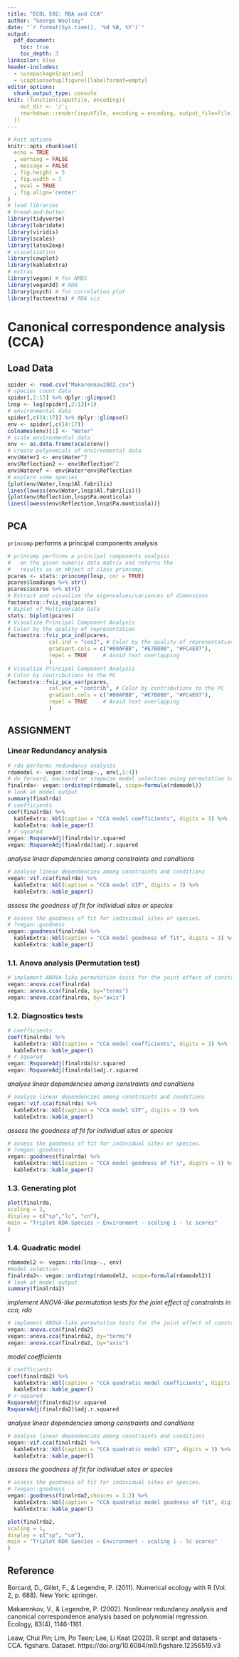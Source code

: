 ```yaml
---
title: "ECOL 592: RDA and CCA"
author: "George Woolsey"
date: "`r format(Sys.time(), '%d %B, %Y')`"
output:
  pdf_document:
    toc: true
    toc_depth: 3
linkcolor: blue
header-includes:
  - \usepackage{caption}
  - \captionsetup[figure]{labelformat=empty}
editor_options: 
  chunk_output_type: console
knit: (function(inputFile, encoding){ 
    out_dir <- '/';
    rmarkdown::render(inputFile, encoding = encoding, output_file=file.path(dirname(inputFile), out_dir, 'ECOL592_RDAandCCA_GWoolsey.pdf')) 
  })
---
```


```r
# knit options
knitr::opts_chunk$set(
  echo = TRUE
  , warning = FALSE
  , message = FALSE
  , fig.height = 5
  , fig.width = 7
  , eval = TRUE
  , fig.align='center'
)
# load libraries
# bread-and-butter
library(tidyverse)
library(lubridate)
library(viridis)
library(scales)
library(latex2exp)
# visualization
library(cowplot)
library(kableExtra)
# extras
library(vegan) # for NMDS
library(vegan3d) # RDA
library(psych) # for correlation plot
library(factoextra) # RDA viz
```

# Canonical correspondence analysis (CCA)

## Load Data

```r
spider <- read.csv("Makarenkov2002.csv")
# species count data
spider[,2:13] %>% dplyr::glimpse()
lnsp <- log(spider[,2:13]+1)
# environmental data
spider[,c(14:17)] %>% dplyr::glimpse()
env <- spider[,c(14:17)]
colnames(env)[1] <- "Water"
# scale environmental data
env <- as.data.frame(scale(env))
# create polynomials of environmental data
env$Water2 <- env$Water^2
env$Reflection2 <- env$Reflection^2
env$Wateref <- env$Water*env$Reflection
# explore some species
{plot(env$Water,lnsp$Al.fabrilis)
lines(lowess(env$Water,lnsp$Al.fabrilis))}
{plot(env$Reflection,lnsp$Pa.monticola)
lines(lowess(env$Reflection,lnsp$Pa.monticola))}
```

## PCA

`princomp` performs a principal components analysis 

```r
# princomp performs a principal components analysis 
#   on the given numeric data matrix and returns the 
#   results as an object of class princomp.
pcares <- stats::princomp(lnsp, cor = TRUE)
pcares$loadings %>% str()
pcares$scores %>% str()
# Extract and visualize the eigenvalues/variances of dimensions
factoextra::fviz_eig(pcares)
# Biplot of Multivariate Data
stats::biplot(pcares)
# Visualize Principal Component Analysis
# Color by the quality of representation
factoextra::fviz_pca_ind(pcares,
             col.ind = "cos2", # Color by the quality of representation
             gradient.cols = c("#00AFBB", "#E7B800", "#FC4E07"),
             repel = TRUE     # Avoid text overlapping
             )
# Visualize Principal Component Analysis
# Color by contributions to the PC
factoextra::fviz_pca_var(pcares,
             col.var = "contrib", # Color by contributions to the PC
             gradient.cols = c("#00AFBB", "#E7B800", "#FC4E07"),
             repel = TRUE     # Avoid text overlapping
             )
```


## ASSIGNMENT

### Linear Redundancy analysis 

```r
# rda performs redundancy analysis
rdamodel <- vegan::rda(lnsp~., env[,1:4])
# do forward, backward or stepwise model selection using permutation tests
finalrda<- vegan::ordistep(rdamodel, scope=formula(rdamodel))
# look at model output
summary(finalrda)
# coefficients
coef(finalrda) %>% 
  kableExtra::kbl(caption = "CCA model coefficients", digits = 3) %>% 
  kableExtra::kable_paper()
# r-squared
vegan::RsquareAdj(finalrda)$r.squared
vegan::RsquareAdj(finalrda)$adj.r.squared
```

*analyse linear dependencies among constraints and conditions*

```r
# analyse linear dependencies among constraints and conditions
vegan::vif.cca(finalrda) %>% 
  kableExtra::kbl(caption = "CCA model VIF", digits = 3) %>% 
  kableExtra::kable_paper()
```

\textcolor{violet}{Results above present the variance inflation factors (VIF) for each constraint or contrast in factor constraints. A common rule is that values over 10 indicate redundant constraints. The value below 4 in these results indicates no significant relationship between the variables.}

*assess the goodness of fit for individual sites or species*

```r
# assess the goodness of fit for individual sites or species.
# ?vegan::goodness
vegan::goodness(finalrda) %>% 
  kableExtra::kbl(caption = "CCA model goodness of fit", digits = 3) %>% 
  kableExtra::kable_paper()
```

\textcolor{violet}{The results above give cumulative proportion of inertia accounted by species up to chosen axes. The proportions can be assessed either by species or by sites. In these results, any species that have a coefficient above 0.6 indicates that the variation in species can be explained by the environmental variables.}

### 1.1. Anova analysis (Permutation test)

```r
# implement ANOVA-like permutation tests for the joint effect of constraints in cca, rda
vegan::anova.cca(finalrda)
vegan::anova.cca(finalrda, by="terms")
vegan::anova.cca(finalrda, by="axis")
```

\textcolor{violet}{The results above implement ANOVA-like permutation tests for the joint effect of constraints in CCA. The overall model tested shows significant differences in species abundances across the environmental varibles tested. All of the environmental variables except `Corynephorus` had impacts on species abundances which were significantly different from zero. Lastly, only the first two principal components (RDA1 and RDA2) had statistically significant explanatory power for describing differences in species abundances. Environmental variables and principal components that are not statistically significant can be remove from the model.}

### 1.2. Diagnostics tests

```r
# coefficients
coef(finalrda) %>% 
  kableExtra::kbl(caption = "CCA model coefficients", digits = 3) %>% 
  kableExtra::kable_paper()
# r-squared
vegan::RsquareAdj(finalrda)$r.squared
vegan::RsquareAdj(finalrda)$adj.r.squared
```

*analyse linear dependencies among constraints and conditions*

```r
# analyse linear dependencies among constraints and conditions
vegan::vif.cca(finalrda) %>% 
  kableExtra::kbl(caption = "CCA model VIF", digits = 3) %>% 
  kableExtra::kable_paper()
```

\textcolor{violet}{Results above present the variance inflation factors (VIF) for each constraint or contrast in factor constraints. A common rule is that values over 10 indicate redundant constraints. The value below 4 in these results indicates no significant relationship between the variables.}

*assess the goodness of fit for individual sites or species*

```r
# assess the goodness of fit for individual sites or species.
# ?vegan::goodness
vegan::goodness(finalrda) %>% 
  kableExtra::kbl(caption = "CCA model goodness of fit", digits = 3) %>% 
  kableExtra::kable_paper()
```

\textcolor{violet}{The results above give cumulative proportion of inertia accounted by species up to chosen axes. The proportions can be assessed either by species or by sites. In these results, any species that have a coefficient above 0.6 indicates that the variation in species can be explained by the environmental variables.}


### 1.3. Generating plot

```r
plot(finalrda, 
scaling = 2, 
display = c("sp","lc", "cn"), 
main = "Triplot RDA Species ~ Environment - scaling 1 - lc scores"
)
```

\textcolor{violet}{Interpretation of these plots should be based on the goodness test.}

### 1.4. Quadratic model

```r
rdamodel2 <- vegan::rda(lnsp~., env)
#model selection
finalrda2<- vegan::ordistep(rdamodel2, scope=formula(rdamodel2))
# look at model output
summary(finalrda2)
```

*implement ANOVA-like permutation tests for the joint effect of constraints in cca, rda*

```r
# implement ANOVA-like permutation tests for the joint effect of constraints in cca, rda
vegan::anova.cca(finalrda2)
vegan::anova.cca(finalrda2, by="terms")
vegan::anova.cca(finalrda2, by="axis")
```

\textcolor{violet}{The results above implement ANOVA-like permutation tests for the joint effect of constraints in CCA. The overall model tested shows significant differences in species abundances across the environmental varibles tested. All of the environmental variables except `Wateref` had impacts on species abundances which were significantly different from zero. Lastly, only the first two principal components (RDA1 and RDA2) had statistically significant explanatory power for describing differences in species abundances (alpha = 0.05 level). Environmental variables and principal components that are not statistically significant can be remove from the model.}

*model coefficients*

```r
# coefficients
coef(finalrda2) %>% 
  kableExtra::kbl(caption = "CCA quadratic model coefficients", digits = 3) %>% 
  kableExtra::kable_paper()
# r-squared
RsquareAdj(finalrda2)$r.squared
RsquareAdj(finalrda2)$adj.r.squared
```


*analyse linear dependencies among constraints and conditions*

```r
# analyse linear dependencies among constraints and conditions
vegan::vif.cca(finalrda2) %>% 
  kableExtra::kbl(caption = "CCA quadratic model VIF", digits = 3) %>% 
  kableExtra::kable_paper()
```

\textcolor{violet}{Results above present the variance inflation factors (VIF) for each constraint or contrast in factor constraints. A common rule is that values over 10 indicate redundant constraints. The values below 4 in these results indicate no significant relationship between the variables. Values above 4 were found for `Water`, `Reflection`, and `Reflection2`.}

*assess the goodness of fit for individual sites or species*

```r
# assess the goodness of fit for individual sites or species.
# ?vegan::goodness
vegan::goodness(finalrda2,choices = 1:2) %>% 
  kableExtra::kbl(caption = "CCA quadratic model goodness of fit", digits = 3) %>% 
  kableExtra::kable_paper()
```

\textcolor{violet}{The results above give cumulative proportion of inertia accounted by species up to chosen axes. The proportions can be assessed either by species or by sites. In these results, any species that have a coefficient above 0.6 indicates that the variation in species can be explained by the environmental variables.}

```r
plot(finalrda2, 
scaling = 1, 
display = c("sp", "cn"), 
main = "Triplot RDA Species ~ Environment - scaling 1 - lc scores"
)
```

\textcolor{violet}{Interpretation of these plots should be based on the goodness test.}

## Reference

Borcard, D., Gillet, F., & Legendre, P. (2011). Numerical ecology with R (Vol. 2, p. 688). New York: springer.

Makarenkov, V., & Legendre, P. (2002). Nonlinear redundancy analysis and canonical correspondence analysis based on polynomial regression. Ecology, 83(4), 1146-1161.

Leaw, Chui Pin; Lim, Po Teen; Lee, Li Keat (2020). R script and datasets - CCA. figshare. Dataset. https://doi.org/10.6084/m9.figshare.12356519.v3